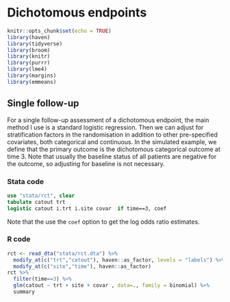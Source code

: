 # Dichotomous endpoints

```r
knitr::opts_chunk$set(echo = TRUE)
library(haven)
library(tidyverse)
library(broom)
library(knitr)
library(purrr)
library(lme4)
library(margins)
library(emmeans)
```

## Single follow-up

For a single follow-up assessment of a dichotomous endpoint, the main method I use is a standard logistic regression. Then we can adjust for stratification factors in the randomisation in addition to other pre-specified covariates, both categorical and continuous. In the simulated example, we define that the primary outcome is the dichotomous categorical outcome at time 3. Note that usually the baseline status of all patients are negative for the outcome, so adjusting for baseline is not necessary.

### Stata code

```stata
use "stata/rct", clear 
tabulate catout trt
logistic catout i.trt i.site covar  if time==3, coef
```
Note that the use the `coef` option to get the log odds ratio estimates. 
 
### R code

```r
rct <- read_dta("stata/rct.dta") %>% 
  modify_at(c("trt","catout"), haven::as_factor, levels = "labels") %>% 
  modify_at(c("site","time"), haven::as_factor)
rct %>% 
  filter(time==3) %>%
  glm(catout ~ trt + site + covar , data=., family = binomial) %>%
  summary
```




